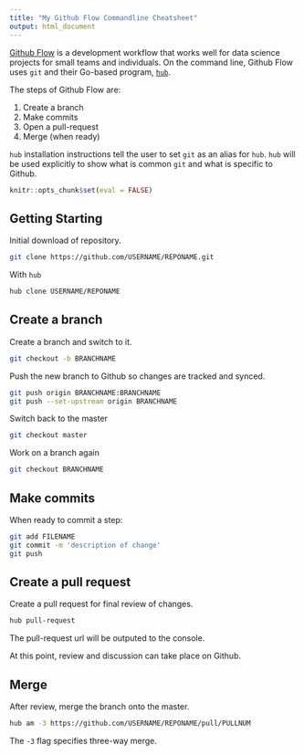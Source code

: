 ```yaml
---
title: "My Github Flow Commandline Cheatsheet"
output: html_document
---
```


[Github Flow](https://guides.github.com/introduction/flow/) is a development workflow that works well for data science projects for small teams and individuals. On the command line, Github Flow uses `git` and their Go-based program, [`hub`](https://hub.github.com/).

The steps of Github Flow are:

1. Create a branch
1. Make commits
1. Open a pull-request
1. Merge (when ready)

`hub` installation instructions tell the user to set `git` as an alias for `hub`. `hub` will be used explicitly to show what is common `git` and what is specific to Github.

```r
knitr::opts_chunk$set(eval = FALSE)
```

## Getting Starting 

Initial download of repository.

```bash
git clone https://github.com/USERNAME/REPONAME.git
```

With `hub`

```bash
hub clone USERNAME/REPONAME
```

## Create a branch

Create a branch and switch to it.

```bash
git checkout -b BRANCHNAME
```

Push the new branch to Github so changes are tracked and synced.

```bash
git push origin BRANCHNAME:BRANCHNAME
git push --set-upstream origin BRANCHNAME
```

Switch back to the master

```bash
git checkout master
```

Work on a branch again

```bash
git checkout BRANCHNAME
```

## Make commits

When ready to commit a step:

```bash
git add FILENAME
git commit -m 'description of change'
git push
```

## Create a pull request

Create a pull request for final review of changes.

```bash
hub pull-request
```

The pull-request url will be outputed to the console.

At this point, review and discussion can take place on Github.

## Merge

After review, merge the branch onto the master.

```bash
hub am -3 https://github.com/USERNAME/REPONAME/pull/PULLNUM
```

The `-3` flag specifies three-way merge.
